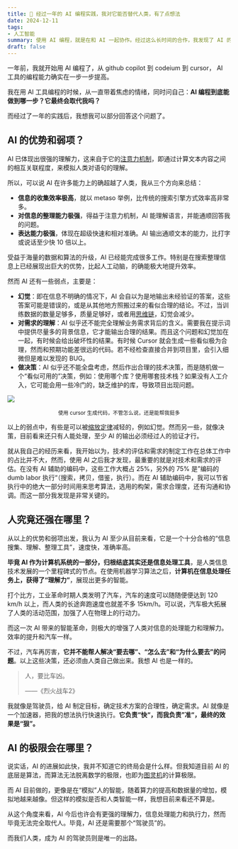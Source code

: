 ```yaml
---
title: 🤖 经过一年的 AI 编程实践，我对它能否替代人类，有了点想法
date: 2024-12-11
tags:
- 人工智能
summary: 使用 AI 编程，就是在和 AI 一起协作。经过这么长时间的合作，我发现了 AI 的优势及其一些问题，让我有了关于 AI 本质和其上限的思考。
draft: false
---
```


一年前，我就开始用 AI 编程了，从 github copilot 到 codeium 到 cursor， AI 工具的编程能力确实在一步一步提高。

我在用 AI 工具编程的时候，从一直带着焦虑的情绪，同时问自己：**AI 编程到底能做到哪一步？它最终会取代我吗？**

而经过了一年的实践后，我想我可以部分回答这个问题了。

## AI 的优势和弱项？

AI 已体现出很强的理解力，这来自于它的[注意力机制](https://garden.assen.top/pages/%E6%B3%A8%E6%84%8F%E5%8A%9B%E6%9C%BA%E5%88%B6)，即通过计算文本内容之间的相互关联程度，来模拟人类对语句的理解。

所以，可以说 AI 在许多能力上的确超越了人类，我从三个方向来总结：
- **信息的收集效率极高**，就以 metaso 举例，比传统的搜索引擎方式效率高非常多。
- **对信息的整理能力极强**，得益于注意力机制，AI 能理解语言，并能通顺回答我的问题。
- **表达能力极强**，体现在超级快速和相对准确。AI 输出通顺文本的能力，比打字或说话至少快 10 倍以上。

受益于海量的数据和算法的升级，AI 已经能完成很多工作。特别是在搜索整理信息上已经展现出巨大的优势，比起人工动脑，的确能极大地提升效率。

然而 AI 还有一些弱点，主要是：
- **幻觉**：即在信息不明确的情况下，AI 会自以为是地输出未经验证的答案，这些答案可能是错误的，或是从其他地方照搬过来的看似合理的结论。不过，当训练数据的数量足够多，质量足够好，或者用[思维链](https://garden.assen.top/pages/%E6%80%9D%E7%BB%B4%E9%93%BE)，幻觉会减少。
- **对需求的理解**：AI 似乎还不能完全理解业务需求背后的含义。需要我在提示词中提供尽量多的背景信息，它才能输出合理的结果。而且这个问题和幻觉加在一起，有时候会给出破坏性的结果。有时候 Cursor 就会生成一些看似极为合理，然而和预期功能差很远的代码。若不经检查直接合并到项目里，会引入细微但是难以发现的 BUG。
- **做决策**：AI 似乎还不能全盘考虑，然后作出合理的技术决策，而是随机做一个“看似可用的”决策，例如：使用哪个库？使用哪套技术栈？如果没有人工介入，它可能会用一些冷门的，缺乏维护的库，导致项目出现问题。

![](/static/blog/2024-12-16-ai-coding/cursor-coding.png)

<center>
  <small>
    使用 cursor 生成代码，不管怎么说，还是能帮我挺多
  </small>
</center>

以上的弱点中，有些是可以被[缩放定律](https://garden.assen.top/pages/%E4%BA%BA%E5%B7%A5%E6%99%BA%E8%83%BD#%E7%BC%A9%E6%94%BE%E5%AE%9A%E5%BE%8B)减轻的，例如幻觉。然而另一些，就像决策，目前看来还只有人能处理，至少 AI 的输出必须经过人的验证才行。

就从我自己的经历来看，我开始以为，技术的评估和需求的制定工作在总体工作中的占比并不大，然而，使用 AI 之后我才发现，最重要的就是对技术和需求的评估。在没有 AI 辅助的编码中，这些工作大概占 25%，另外的 75% 是”编码的 dumb labor 执行“（搜索，拷贝，借鉴，执行）。而在 AI 辅助编码中，我可以节省执行中的绝大一部分时间用来思考算法，选用的构架，需求合理度，还有沟通和协调。而这一部分我发现是非常关键的。

## 人究竟还强在哪里？

从以上的优势和弱项出发，我认为 AI 至少从目前来看，它是一个十分合格的“信息搜集、理解、整理工具”，速度快，准确率高。

**毕竟 AI 作为计算机系统的一部分，归根结底其实还是信息处理工具**，是人类信息技术发展的一个里程碑式的节点。在使用机器学习算法之后，**计算机在信息处理任务上，获得了“理解力”**，展现出更多的智能。

打个比方，工业革命时期人类发明了汽车，汽车的速度可以随随便便达到 120 km/h 以上，而人类的长途奔跑速度也就差不多 15km/h。可以说，汽车极大拓展了人类的活动范围，加强了人在物理上的行动力。

而这一次 AI 带来的智能革命，则极大的增强了人类对信息的处理能力和理解力。效率的提升和汽车一样。

不过，汽车再厉害，**它并不能帮人解决“要去哪”、“怎么去”和“为什么要去”的问题**。以上这些决策，还必须由人类自己做出来。我想 AI 也是一样的。

> 人，要比车凶。
>
> ——《烈火战车2》

我就像是驾驶员，给 AI 制定目标，确定技术方案的合理性，确定需求。AI 就像是一个加速器，把我的想法执行快速执行。**它负责“快“，而我负责”准“，最终的效果是“狠”。**

## AI 的极限会在哪里？

说实话，AI 的进展如此快，我并不知道它的终局会是什么样。但我知道目前 AI 的底层是算法，而算法无法脱离数学的极限，也即为[图灵机](https://garden.assen.top/pages/%E5%9B%BE%E7%81%B5%E6%9C%BA)的计算极限。

而 AI 目前做的，更像是在“模拟”人的智能，随着算力的提高和数据量的增加，模拟地越来越像。但这样的模拟是否和人类智能一样，我想目前来看还不算是。

从这个角度来看，AI 今后也许会有更强的理解力，信息处理能力和执行力，然而毕竟无法完全取代人。毕竟，AI 还是需要那个“驾驶员”的。

而我们人类，成为 AI 的驾驶员则是唯一的出路。

